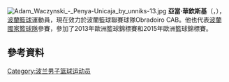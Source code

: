 [[File:Adam_Waczynski_-_Penya-Unicaja_by_unniks-13.jpg|thumb]]
'''亞當·華欽斯基'''（{{lang-pl|'''Adam Waczyński'''}}，{{bd|1989年|10月15日}}），[[波蘭|波蘭]][[籃球|籃球]]運動員，現在效力於波蘭籃球聯賽球隊Obradoiro CAB。他也代表[[波蘭國家籃球隊|波蘭國家籃球隊]]參賽，參加了2013年歐洲籃球錦標賽和2015年歐洲籃球錦標賽。

== 參考資料 == 
{{reflist}}

{{Authority control}}
{{DEFAULTSORT:Waczyński, Adam}}
[[Category:波兰男子篮球运动员|Category:波兰男子篮球运动员]]